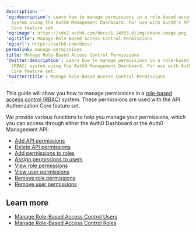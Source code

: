 ---
description: ''
'og:description': Learn how to manage permissions in a role-based access control (RBAC)
  system using the Auth0 Management Dashboard. For use with Auth0's API Authorization
  Core feature set.
'og:image': https://cdn2.auth0.com/docs/1.14553.0/img/share-image.png
'og:title': Manage Role-Based Access Control Permissions
'og:url': https://auth0.com/docs/
permalink: manage-permissions
title: Manage Role-Based Access Control Permissions
'twitter:description': Learn how to manage permissions in a role-based access control
  (RBAC) system using the Auth0 Management Dashboard. For use with Auth0's API Authorization
  Core feature set.
'twitter:title': Manage Role-Based Access Control Permissions
---
This guide will show you how to manage permissions in a [role-based access control (RBAC)](/docs/manage-users/access-control/rbac) system. These permissions are used with the API Authorization Core feature set.

We provide various functions to help you manage your permissions, which you can access through either the <Tooltip tip="Auth0 Dashboard: Auth0's main product to configure your services." cta="View Glossary" href="/docs/glossary?term=Auth0+Dashboard">Auth0 Dashboard</Tooltip> or the Auth0 <Tooltip tip="Auth0 Dashboard: Auth0's main product to configure your services." cta="View Glossary" href="/docs/glossary?term=Management+API">Management API</Tooltip>:

* [Add API permissions](/docs/get-started/apis/add-api-permissions)
* [Delete API permissions](/docs/get-started/apis/delete-api-permissions)
* [Add permissions to roles](/docs/manage-users/access-control/configure-core-rbac/roles/add-permissions-to-roles)
* [Assign permissions to users](/docs/manage-users/access-control/configure-core-rbac/rbac-users/assign-permissions-to-users)
* [View role permissions](/docs/manage-users/access-control/configure-core-rbac/roles/view-role-permissions)
* [View user permissions](/docs/manage-users/access-control/configure-core-rbac/rbac-users/view-user-permissions)
* [Remove role permissions](/docs/manage-users/access-control/configure-core-rbac/roles/remove-permissions-from-roles)
* [Remove user permissions](/docs/manage-users/access-control/configure-core-rbac/rbac-users/remove-permissions-from-users)

## Learn more

* [Manage Role-Based Access Control Users](/docs/manage-users/access-control/configure-core-rbac/rbac-users)
* [Manage Role-Based Access Control Roles](/docs/manage-users/access-control/configure-core-rbac/roles)